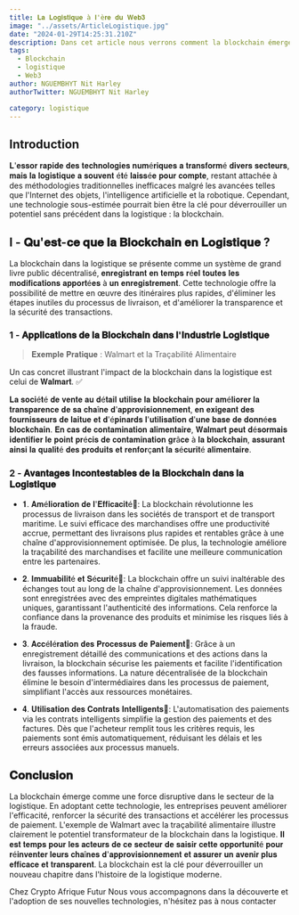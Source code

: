 ```yaml
---
title: 𝐋𝐚 𝐋𝐨𝐠𝐢𝐬𝐭𝐢𝐪𝐮𝐞 à 𝐥'è𝐫𝐞 𝐝𝐮 𝐖𝐞𝐛𝟑
image: "../assets/ArticleLogistique.jpg"
date: "2024-01-29T14:25:31.210Z"
description: Dans cet article nous verrons comment la blockchain émerge comme une force disruptive dans le secteur de la logistique.
tags:
  - Blockchain
  - logistique
  - Web3
author: NGUEMBHYT Nit Harley
authorTwitter: NGUEMBHYT Nit Harley

category: logistique
---
```

## Introduction

𝐋'𝐞𝐬𝐬𝐨𝐫 𝐫𝐚𝐩𝐢𝐝𝐞 𝐝𝐞𝐬 𝐭𝐞𝐜𝐡𝐧𝐨𝐥𝐨𝐠𝐢𝐞𝐬 𝐧𝐮𝐦é𝐫𝐢𝐪𝐮𝐞𝐬 𝐚 𝐭𝐫𝐚𝐧𝐬𝐟𝐨𝐫𝐦é 𝐝𝐢𝐯𝐞𝐫𝐬 𝐬𝐞𝐜𝐭𝐞𝐮𝐫𝐬, 𝐦𝐚𝐢𝐬 𝐥𝐚 𝐥𝐨𝐠𝐢𝐬𝐭𝐢𝐪𝐮𝐞 𝐚 𝐬𝐨𝐮𝐯𝐞𝐧𝐭 é𝐭é 𝐥𝐚𝐢𝐬𝐬é𝐞 𝐩𝐨𝐮𝐫 𝐜𝐨𝐦𝐩𝐭𝐞, restant attachée à des méthodologies traditionnelles inefficaces malgré les avancées telles que l'Internet des objets, l'intelligence artificielle et la robotique. Cependant, une technologie sous-estimée pourrait bien être la clé pour déverrouiller un potentiel sans précédent dans la logistique : la blockchain.


## I - 𝐐𝐮'𝐞𝐬𝐭-𝐜𝐞 𝐪𝐮𝐞 𝐥𝐚 𝐁𝐥𝐨𝐜𝐤𝐜𝐡𝐚𝐢𝐧 𝐞𝐧 𝐋𝐨𝐠𝐢𝐬𝐭𝐢𝐪𝐮𝐞 ?

La blockchain dans la logistique se présente comme un système de grand livre public décentralisé, 𝐞𝐧𝐫𝐞𝐠𝐢𝐬𝐭𝐫𝐚𝐧𝐭 𝐞𝐧 𝐭𝐞𝐦𝐩𝐬 𝐫é𝐞𝐥 𝐭𝐨𝐮𝐭𝐞𝐬 𝐥𝐞𝐬 𝐦𝐨𝐝𝐢𝐟𝐢𝐜𝐚𝐭𝐢𝐨𝐧𝐬 𝐚𝐩𝐩𝐨𝐫𝐭é𝐞𝐬 à 𝐮𝐧 𝐞𝐧𝐫𝐞𝐠𝐢𝐬𝐭𝐫𝐞𝐦𝐞𝐧𝐭. Cette technologie offre la possibilité de mettre en œuvre des itinéraires plus rapides, d'éliminer les étapes inutiles du processus de livraison, et d'améliorer la transparence et la sécurité des transactions.

### 1 - 𝐀𝐩𝐩𝐥𝐢𝐜𝐚𝐭𝐢𝐨𝐧𝐬 𝐝𝐞 𝐥𝐚 𝐁𝐥𝐨𝐜𝐤𝐜𝐡𝐚𝐢𝐧 𝐝𝐚𝐧𝐬 𝐥'𝐈𝐧𝐝𝐮𝐬𝐭𝐫𝐢𝐞 𝐋𝐨𝐠𝐢𝐬𝐭𝐢𝐪𝐮𝐞

> 𝐄𝐱𝐞𝐦𝐩𝐥𝐞 𝐏𝐫𝐚𝐭𝐢𝐪𝐮𝐞 : Walmart et la Traçabilité Alimentaire


Un cas concret illustrant l'impact de la blockchain dans la logistique est celui de 𝐖𝐚𝐥𝐦𝐚𝐫𝐭. ✅

𝐋𝐚 𝐬𝐨𝐜𝐢é𝐭é 𝐝𝐞 𝐯𝐞𝐧𝐭𝐞 𝐚𝐮 𝐝é𝐭𝐚𝐢𝐥 𝐮𝐭𝐢𝐥𝐢𝐬𝐞 𝐥𝐚 𝐛𝐥𝐨𝐜𝐤𝐜𝐡𝐚𝐢𝐧 𝐩𝐨𝐮𝐫 𝐚𝐦é𝐥𝐢𝐨𝐫𝐞𝐫 𝐥𝐚 𝐭𝐫𝐚𝐧𝐬𝐩𝐚𝐫𝐞𝐧𝐜𝐞 𝐝𝐞 𝐬𝐚 𝐜𝐡𝐚î𝐧𝐞 𝐝'𝐚𝐩𝐩𝐫𝐨𝐯𝐢𝐬𝐢𝐨𝐧𝐧𝐞𝐦𝐞𝐧𝐭, 𝐞𝐧 𝐞𝐱𝐢𝐠𝐞𝐚𝐧𝐭 𝐝𝐞𝐬 𝐟𝐨𝐮𝐫𝐧𝐢𝐬𝐬𝐞𝐮𝐫𝐬 𝐝𝐞 𝐥𝐚𝐢𝐭𝐮𝐞 𝐞𝐭 𝐝'é𝐩𝐢𝐧𝐚𝐫𝐝𝐬 𝐥'𝐮𝐭𝐢𝐥𝐢𝐬𝐚𝐭𝐢𝐨𝐧 𝐝'𝐮𝐧𝐞 𝐛𝐚𝐬𝐞 𝐝𝐞 𝐝𝐨𝐧𝐧é𝐞𝐬 𝐛𝐥𝐨𝐜𝐤𝐜𝐡𝐚𝐢𝐧. 𝐄𝐧 𝐜𝐚𝐬 𝐝𝐞 𝐜𝐨𝐧𝐭𝐚𝐦𝐢𝐧𝐚𝐭𝐢𝐨𝐧 𝐚𝐥𝐢𝐦𝐞𝐧𝐭𝐚𝐢𝐫𝐞, 𝐖𝐚𝐥𝐦𝐚𝐫𝐭 𝐩𝐞𝐮𝐭 𝐝é𝐬𝐨𝐫𝐦𝐚𝐢𝐬 𝐢𝐝𝐞𝐧𝐭𝐢𝐟𝐢𝐞𝐫 𝐥𝐞 𝐩𝐨𝐢𝐧𝐭 𝐩𝐫é𝐜𝐢𝐬 𝐝𝐞 𝐜𝐨𝐧𝐭𝐚𝐦𝐢𝐧𝐚𝐭𝐢𝐨𝐧 𝐠𝐫â𝐜𝐞 à 𝐥𝐚 𝐛𝐥𝐨𝐜𝐤𝐜𝐡𝐚𝐢𝐧, 𝐚𝐬𝐬𝐮𝐫𝐚𝐧𝐭 𝐚𝐢𝐧𝐬𝐢 𝐥𝐚 𝐪𝐮𝐚𝐥𝐢𝐭é 𝐝𝐞𝐬 𝐩𝐫𝐨𝐝𝐮𝐢𝐭𝐬 𝐞𝐭 𝐫𝐞𝐧𝐟𝐨𝐫ç𝐚𝐧𝐭 𝐥𝐚 𝐬é𝐜𝐮𝐫𝐢𝐭é 𝐚𝐥𝐢𝐦𝐞𝐧𝐭𝐚𝐢𝐫𝐞.

### 2 - 𝐀𝐯𝐚𝐧𝐭𝐚𝐠𝐞𝐬 𝐈𝐧𝐜𝐨𝐧𝐭𝐞𝐬𝐭𝐚𝐛𝐥𝐞𝐬 𝐝𝐞 𝐥𝐚 𝐁𝐥𝐨𝐜𝐤𝐜𝐡𝐚𝐢𝐧 𝐝𝐚𝐧𝐬 𝐥𝐚 𝐋𝐨𝐠𝐢𝐬𝐭𝐢𝐪𝐮𝐞

- 𝟏. 𝐀𝐦é𝐥𝐢𝐨𝐫𝐚𝐭𝐢𝐨𝐧 𝐝𝐞 𝐥'𝐄𝐟𝐟𝐢𝐜𝐚𝐜𝐢𝐭é🔰: La blockchain révolutionne les processus de livraison dans les sociétés de transport et de transport maritime. Le suivi efficace des marchandises offre une productivité accrue, permettant des livraisons plus rapides et rentables grâce à une chaîne d'approvisionnement optimisée. De plus, la technologie améliore la traçabilité des marchandises et facilite une meilleure communication entre les partenaires.

- 𝟐. 𝐈𝐦𝐦𝐮𝐚𝐛𝐢𝐥𝐢𝐭é 𝐞𝐭 𝐒é𝐜𝐮𝐫𝐢𝐭é🔰: La blockchain offre un suivi inaltérable des échanges tout au long de la chaîne d'approvisionnement. Les données sont enregistrées avec des empreintes digitales mathématiques uniques, garantissant l'authenticité des informations. Cela renforce la confiance dans la provenance des produits et minimise les risques liés à la fraude.

- 𝟑. 𝐀𝐜𝐜é𝐥é𝐫𝐚𝐭𝐢𝐨𝐧 𝐝𝐞𝐬 𝐏𝐫𝐨𝐜𝐞𝐬𝐬𝐮𝐬 𝐝𝐞 𝐏𝐚𝐢𝐞𝐦𝐞𝐧𝐭🔰: Grâce à un enregistrement détaillé des communications et des actions dans la livraison, la blockchain sécurise les paiements et facilite l'identification des fausses informations. La nature décentralisée de la blockchain élimine le besoin d'intermédiaires dans les processus de paiement, simplifiant l'accès aux ressources monétaires.

- 𝟒. 𝐔𝐭𝐢𝐥𝐢𝐬𝐚𝐭𝐢𝐨𝐧 𝐝𝐞𝐬 𝐂𝐨𝐧𝐭𝐫𝐚𝐭𝐬 𝐈𝐧𝐭𝐞𝐥𝐥𝐢𝐠𝐞𝐧𝐭𝐬🔰: L'automatisation des paiements via les contrats intelligents simplifie la gestion des paiements et des factures. Dès que l'acheteur remplit tous les critères requis, les paiements sont émis automatiquement, réduisant les délais et les erreurs associées aux processus manuels.

## 𝐂𝐨𝐧𝐜𝐥𝐮𝐬𝐢𝐨𝐧

La blockchain émerge comme une force disruptive dans le secteur de la logistique. En adoptant cette technologie, les entreprises peuvent améliorer l'efficacité, renforcer la sécurité des transactions et accélérer les processus de paiement. L'exemple de Walmart avec la traçabilité alimentaire illustre clairement le potentiel transformateur de la blockchain dans la logistique. 𝐈𝐥 𝐞𝐬𝐭 𝐭𝐞𝐦𝐩𝐬 𝐩𝐨𝐮𝐫 𝐥𝐞𝐬 𝐚𝐜𝐭𝐞𝐮𝐫𝐬 𝐝𝐞 𝐜𝐞 𝐬𝐞𝐜𝐭𝐞𝐮𝐫 𝐝𝐞 𝐬𝐚𝐢𝐬𝐢𝐫 𝐜𝐞𝐭𝐭𝐞 𝐨𝐩𝐩𝐨𝐫𝐭𝐮𝐧𝐢𝐭é 𝐩𝐨𝐮𝐫 𝐫é𝐢𝐧𝐯𝐞𝐧𝐭𝐞𝐫 𝐥𝐞𝐮𝐫𝐬 𝐜𝐡𝐚î𝐧𝐞𝐬 𝐝'𝐚𝐩𝐩𝐫𝐨𝐯𝐢𝐬𝐢𝐨𝐧𝐧𝐞𝐦𝐞𝐧𝐭 𝐞𝐭 𝐚𝐬𝐬𝐮𝐫𝐞𝐫 𝐮𝐧 𝐚𝐯𝐞𝐧𝐢𝐫 𝐩𝐥𝐮𝐬 𝐞𝐟𝐟𝐢𝐜𝐚𝐜𝐞 𝐞𝐭 𝐭𝐫𝐚𝐧𝐬𝐩𝐚𝐫𝐞𝐧𝐭. La blockchain est la clé pour déverrouiller un nouveau chapitre dans l'histoire de la logistique moderne.

Chez Crypto Afrique Futur Nous vous accompagnons dans la découverte et l'adoption de ses nouvelles technologies, n'hésitez pas à nous contacter






